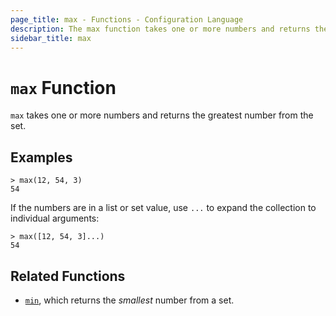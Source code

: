 ```yaml
---
page_title: max - Functions - Configuration Language
description: The max function takes one or more numbers and returns the greatest number.
sidebar_title: max
---
```


# `max` Function

`max` takes one or more numbers and returns the greatest number from the set.

## Examples

```
> max(12, 54, 3)
54
```

If the numbers are in a list or set value, use `...` to expand the collection
to individual arguments:

```
> max([12, 54, 3]...)
54
```

## Related Functions

- [`min`](/language/functions/min), which returns the _smallest_ number from a set.
